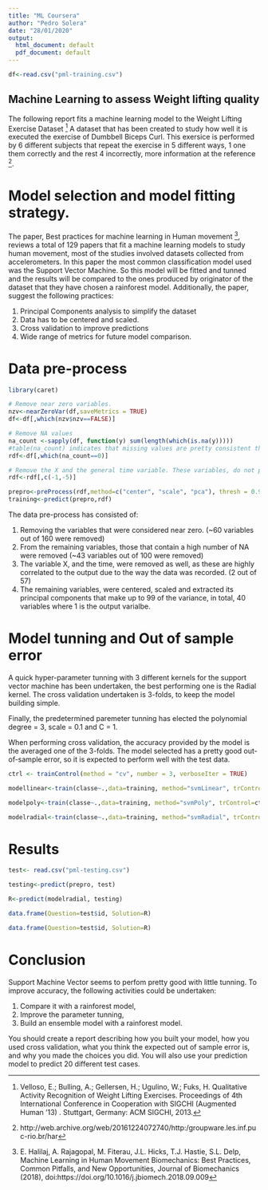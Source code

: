```yaml
---
title: "ML Coursera"
author: "Pedro Solera"
date: "28/01/2020"
output:
  html_document: default
  pdf_document: default
---
```


```r
df<-read.csv("pml-training.csv")
```

## Machine Learning to assess Weight lifting quality 

The following report fits a machine learning model to the Weight Lifting Exercise Dataset [^1] A dataset that has been created to study how well it is executed the exercise of Dumbbell Biceps Curl. This exersice is performed by 6 different subjects that repeat the exercise in 5 different ways, 1 one them correctly and the rest 4 incorrectly, more information at the reference [^2]. 

# Model selection and model fitting strategy.

The paper, Best practices for machine learning in Human movement [^3], reviews a total of 129 papers that fit a machine learning models to study human movement, most of the studies involved datasets collected from accelerometers. In this paper the most common classification model used was the Support Vector Machine. So this model will be fitted and tunned and the results will be compared to the ones produced by originator of the dataset that they have chosen a rainforest model. Additionally, the paper, suggest the following practices:

1. Principal Components analysis to simplify the dataset
2. Data has to be centered and scaled.
3. Cross validation to improve predictions
4. Wide range of metrics for future model comparison. 


# Data pre-process

```r
library(caret)

# Remove near zero variables.
nzv<-nearZeroVar(df,saveMetrics = TRUE)
df<-df[,which(nzv$nzv==FALSE)]

# Remove NA values
na_count <-sapply(df, function(y) sum(length(which(is.na(y)))))
#table(na_count) indicates that missing values are pretty consistent throughout the data, 67 variables miss 19216 values out of 19622. These variables will be removed.
rdf<-df[,which(na_count==0)]

# Remove the X and the general time variable. These variables, do not provide relevant information to the model and they are highly correlated to the output as the data was recorded in order.  
rdf<-rdf[,c(-1,-5)]

prepro<-preProcess(rdf,method=c("center", "scale", "pca"), thresh = 0.99)
training<-predict(prepro,rdf)
```

 The data pre-process has consisted of: 
  
  1. Removing the variables that were considered near zero. (~60 variables out of 160 were removed)
  2. From the remaining variables, those that contain a high number of NA were removed (~43 variables out of 100 were removed)
  3. The variable X, and the time, were removed as well, as these are highly correlated to the output due to the way the data was recorded. (2 out of 57)
  4. The remaining variables, were centered, scaled and extracted its principal components that make up to 99 of the variance, in total, 40 variables where 1 is the output varialbe. 
  
 
# Model tunning and Out of sample error

A quick hyper-parameter tunning with 3 different kernels for the support vector machine has been undertaken, the best performing one is the Radial kernel. 
The cross validation undertaken is 3-folds, to keep the model building simple.

Finally, the predetermined paremeter tunning has elected the polynomial degree = 3, scale = 0.1 and C = 1.

When performing cross validation, the accuracy provided by the model is the averaged one of the 3-folds. The model selected has a pretty good out-of-sample error, so it is expected to perform well with the test data. 


```r

ctrl <- trainControl(method = "cv", number = 3, verboseIter = TRUE)

modellinear<-train(classe~.,data=training, method="svmLinear", trControl=ctrl)

modelpoly<-train(classe~.,data=training, method="svmPoly", trControl=ctrl)

modelradial<-train(classe~.,data=training, method="svmRadial", trControl=ctrl)

```

# Results

```r
test<- read.csv("pml-testing.csv")

testing<-predict(prepro, test)

R<-predict(modelradial, testing)

data.frame(Question=test$id, Solution=R)

```

```r

data.frame(Question=test$id, Solution=R)

```



# Conclusion

 Support Machine Vector seems to perfom pretty good with little tunning. To improve accuracy, the following activities could be undertaken: 
 
 1. Compare it with a rainforest model, 
 2. Improve the parameter tunning,
 3. Build an ensemble model with a rainforest model. 


You should create a report describing how you built your model, how you used cross validation, what you think the expected out of sample error is, and why you made the choices you did. You will also use your prediction model to predict 20 different test cases.



[^1]: Velloso, E.; Bulling, A.; Gellersen, H.; Ugulino, W.; Fuks, H. Qualitative Activity Recognition of Weight Lifting Exercises. Proceedings of 4th International Conference in Cooperation with SIGCHI (Augmented Human '13) . Stuttgart, Germany: ACM SIGCHI, 2013.

[^2]: http://web.archive.org/web/20161224072740/http:/groupware.les.inf.puc-rio.br/har

[^3]: E. Halilaj, A. Rajagopal, M. Fiterau, J.L. Hicks, T.J. Hastie, S.L. Delp, Machine Learning in Human Movement Biomechanics: Best Practices, Common Pitfalls, and New Opportunities, Journal of Biomechanics (2018), doi:https://doi.org/10.1016/j.jbiomech.2018.09.009


